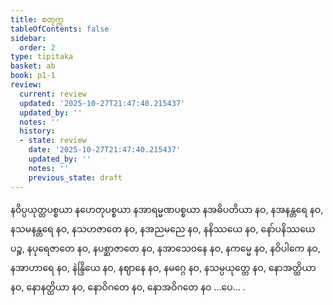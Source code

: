 ```yaml
---
title: စတုက္က
tableOfContents: false
sidebar:
  order: 2
type: tipitaka
basket: ab
book: p1-1
review:
  current: review
  updated: '2025-10-27T21:47:40.215437'
  updated_by: ''
  notes: ''
  history:
  - state: review
    date: '2025-10-27T21:47:40.215437'
    updated_by: ''
    notes: ''
    previous_state: draft
---
```



<ReviewStatus review={frontmatter.review} showDetails={true} />

<HypothesisAnnotation frontmatter={frontmatter} />

<DynamicBreadcrumb />

<Paragraph number="1253" book="p1-1">
နဝိပ္ပယုတ္တပစ္စယာ နဟေတုပစ္စယာ နအာရမ္မဏပစ္စယာ နအဓိပတိယာ နဝ, နအနန္တရေ နဝ, နသမနန္တရေ နဝ, နသဟဇာတေ နဝ, နအညမညေ နဝ, နနိဿယေ နဝ, နော်ပနိဿယေ ပဉ္စ, နပုရေဇာတေ နဝ, နပစ္ဆာဇာတေ နဝ, နအာသေဝနေ နဝ, နကမ္မေ နဝ, နဝိပါကေ နဝ, နအာဟာရေ နဝ, နဲန္ဒြိယေ နဝ, နဈာနေ နဝ, နမဂ္ဂေ နဝ, နသမ္ပယုတ္တေ နဝ, နောအတ္ထိယာ နဝ, နောနတ္ထိယာ နဝ, နောဝိဂတေ နဝ, နောအဝိဂတေ နဝ …ပေ… .
</Paragraph>